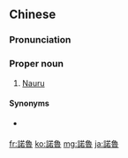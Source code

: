 ==Chinese==
{{zh-forms|s=诺鲁}}

===Pronunciation===
{{zh-pron
|m=Nuòlǔ
|c=nok6 lou5
|cat=pn
}}

===Proper noun===
{{zh-proper noun}}

# {{lb|zh|Taiwan}} [[Nauru]]

====Synonyms====
* {{qualifier|Mainland China}} {{zh-l|瑙魯}}

{{zh-cat|Countries}}

[[fr:諾魯]]
[[ko:諾魯]]
[[mg:諾魯]]
[[ja:諾魯]]